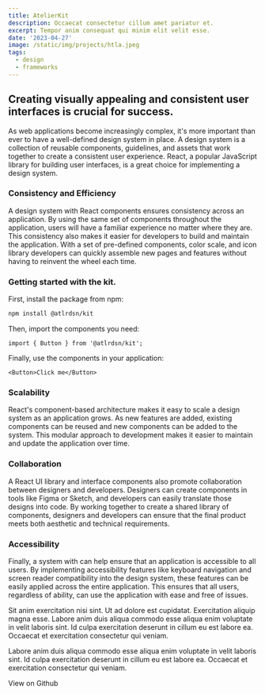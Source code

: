 ```yaml
---
title: AtelierKit
description: Occaecat consectetur cillum amet pariatur et.
excerpt: Tempor anim consequat qui minim elit velit esse.
date: '2023-04-27'
image: /static/img/projects/htla.jpeg
tags:
  - design
  - frameworks
---
```


## Creating visually appealing and consistent user interfaces is crucial for success.

As web applications become increasingly complex, it's more important than ever to have a
well-defined design system in place. A design system is a collection of reusable components,
guidelines, and assets that work together to create a consistent user experience. React, a popular
JavaScript library for building user interfaces, is a great choice for implementing a design system.

### Consistency and Efficiency

A design system with React components ensures consistency across an application. By using the same
set of components throughout the application, users will have a familiar experience no matter where
they are. This consistency also makes it easier for developers to build and maintain the
application. With a set of pre-defined components, color scale, and icon library developers can
quickly assemble new pages and features without having to reinvent the wheel each time.

### Getting started with the kit.

First, install the package from npm:

```bash
npm install @atlrdsn/kit
```

Then, import the components you need:

```tsx
import { Button } from '@atlrdsn/kit';
```

Finally, use the components in your application:

```tsx
<Button>Click me</Button>
```

### Scalability

React's component-based architecture makes it easy to scale a design system as an application grows.
As new features are added, existing components can be reused and new components can be added to the
system. This modular approach to development makes it easier to maintain and update the application
over time.

<Space />

### Collaboration

A React UI library and interface components also promote collaboration between designers and
developers. Designers can create components in tools like Figma or Sketch, and developers can easily
translate those designs into code. By working together to create a shared library of components,
designers and developers can ensure that the final product meets both aesthetic and technical
requirements.

### Accessibility

Finally, a system with can help ensure that an application is accessible to all users. By
implementing accessibility features like keyboard navigation and screen reader compatibility into
the design system, these features can be easily applied across the entire application. This ensures
that all users, regardless of ability, can use the application with ease and free of issues.

Sit anim exercitation nisi sint. Ut ad dolore est cupidatat. Exercitation aliquip magna esse. Labore
anim duis aliqua commodo esse aliqua enim voluptate in velit laboris sint. Id culpa exercitation
deserunt in cillum eu est labore ea. Occaecat et exercitation consectetur qui veniam.

Labore anim duis aliqua commodo esse aliqua enim voluptate in velit laboris sint. Id culpa
exercitation deserunt in cillum eu est labore ea. Occaecat et exercitation consectetur qui veniam.

<Space />

<Link href='https://github.com/chvndler' target='_blank'>
  View on Github
</Link>

<Space />
